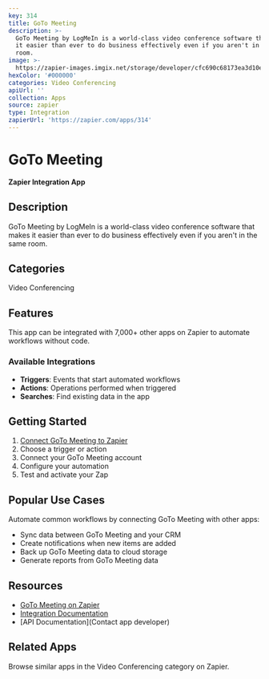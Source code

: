 ```yaml
---
key: 314
title: GoTo Meeting
description: >-
  GoTo Meeting by LogMeIn is a world-class video conference software that makes
  it easier than ever to do business effectively even if you aren't in the same
  room.
image: >-
  https://zapier-images.imgix.net/storage/developer/cfc690c68173ea3d10ec4b1aa17c6615.png?auto=format%2Ccompress&ixlib=python-3.0.0&q=50
hexColor: '#000000'
categories: Video Conferencing
apiUrl: ''
collection: Apps
source: zapier
type: Integration
zapierUrl: 'https://zapier.com/apps/314'
---
```

# GoTo Meeting

**Zapier Integration App**

## Description

GoTo Meeting by LogMeIn is a world-class video conference software that makes it easier than ever to do business effectively even if you aren't in the same room.

## Categories

Video Conferencing

## Features

This app can be integrated with 7,000+ other apps on Zapier to automate workflows without code.

### Available Integrations

- **Triggers**: Events that start automated workflows
- **Actions**: Operations performed when triggered
- **Searches**: Find existing data in the app

## Getting Started

1. [Connect GoTo Meeting to Zapier](https://zapier.com/apps/314)
2. Choose a trigger or action
3. Connect your GoTo Meeting account
4. Configure your automation
5. Test and activate your Zap

## Popular Use Cases

Automate common workflows by connecting GoTo Meeting with other apps:

- Sync data between GoTo Meeting and your CRM
- Create notifications when new items are added
- Back up GoTo Meeting data to cloud storage
- Generate reports from GoTo Meeting data

## Resources

- [GoTo Meeting on Zapier](https://zapier.com/apps/314)
- [Integration Documentation](https://zapier.com/apps/314/integrations)
- [API Documentation](Contact app developer)

## Related Apps

Browse similar apps in the Video Conferencing category on Zapier.

